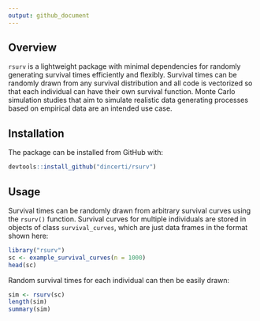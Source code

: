 ```yaml
---
output: github_document
---
```


## Overview
`rsurv` is a lightweight package with minimal dependencies for randomly generating survival times efficiently and flexibly. Survival times can be randomly drawn from any survival distribution and all code is vectorized so that each individual can have their own survival function. Monte Carlo simulation studies that aim to simulate realistic data generating processes based on empirical data are an intended use case.

## Installation
The package can be  installed from GitHub with:

``` r
devtools::install_github("dincerti/rsurv")
```

## Usage
Survival times can be randomly drawn from arbitrary survival curves using the `rsurv()` function. Survival curves for multiple individuals are stored in objects of class `survival_curves`, which are just data frames in the format shown here:

```r
library("rsurv")
sc <- example_survival_curves(n = 1000)
head(sc)
```

Random survival times for each individual can then be easily drawn:

```r
sim <- rsurv(sc)
length(sim)
summary(sim)
```